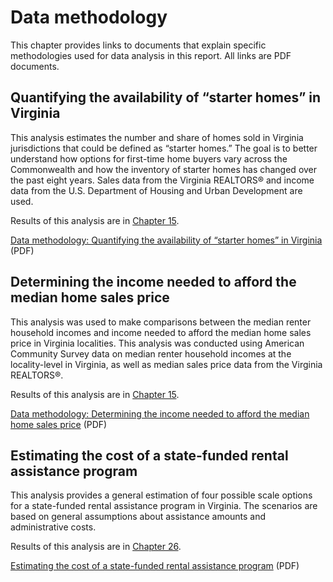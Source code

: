 # Data methodology {#appendix-datamethods}

::: {.open data-latex=""}
This chapter provides links to documents that explain specific methodologies used for data analysis in this report. All links are PDF documents.
:::

## Quantifying the availability of "starter homes" in Virginia

This analysis estimates the number and share of homes sold in Virginia jurisdictions that could be defined as “starter homes.” The goal is to better understand how options for first-time home buyers vary across the Commonwealth and how the inventory of starter homes has changed over the past eight years. Sales data from the Virginia REALTORS® and income data from the U.S. Department of Housing and Urban Development are used.

Results of this analysis are in [Chapter 15](#part-3-homeownership).

[Data methodology: Quantifying the availability of “starter homes” in Virginia](https://www.hb854housingstudy.org/pdf/hb854-methods-starterhomes.pdf) (PDF)

## Determining the income needed to afford the median home sales price

This analysis was used to make comparisons between the median renter household incomes and income needed to afford the median home sales price in Virginia localities. This analysis was conducted using American Community Survey data on median renter household incomes at the locality-level in Virginia, as well as median sales price data from the Virginia REALTORS®.

Results of this analysis are in [Chapter 15](#part-3-homeownership).

[Data methodology: Determining the income needed to afford the median home sales price](https://www.hb854housingstudy.org/pdf/hb854-methods-incometoafford.pdf) (PDF)

## Estimating the cost of a state-funded rental assistance program

This analysis provides a general estimation of four possible scale options for a state-funded rental assistance program in Virginia. The scenarios are based on general assumptions about assistance amounts and administrative costs.

Results of this analysis are in [Chapter 26](#part-5-staterental).

[Estimating the cost of a state-funded rental assistance program](https://www.hb854housingstudy.org/pdf/hb854-methods-rentscenarios.pdf) (PDF)
